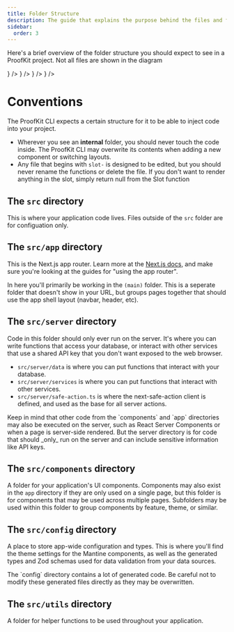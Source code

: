 ```yaml
---
title: Folder Structure
description: The guide that explains the purpose behind the files and folders within a ProofKit project.
sidebar:
  order: 3
---
```



Here's a brief overview of the folder structure you should expect to see in a ProofKit project. Not all files are shown in the diagram


<Folder name="src" defaultOpen className='mb-8'>
  <Folder name="app" defaultOpen>
    <Folder name="(main)" defaultOpen>
      <File name="page.tsx" icon={<IconBrandReact />} />
      <File name="layout.tsx" icon={<IconBrandReact />} />
    </Folder>
  </Folder>
  <Folder name="components" defaultOpen>
    <Folder name="ui" defaultOpen>
      <File name="button.tsx" icon={<IconBrandReact />} />
    </Folder>
  </Folder>
  <Folder name="config" defaultOpen>
    <Folder name="schemas">
      <File name="..." />
    </Folder>
    <Folder name="theme">
      <File name="..." />
    </Folder>
  </Folder>
  
  <Folder name="server" defaultOpen>
    <Folder name="data" >
      <File name="..." />
    </Folder>
    <Folder name="services" >
      <File name="..." />
    </Folder>
  </Folder>
  <Folder name="utils" />
  <File name="package.json" icon={<IconBrandNodejs />} />
</Folder>


# Conventions

The ProofKit CLI expects a certain structure for it to be able to inject code into your project.

- Wherever you see an **internal** folder, you should never touch the code inside. The ProofKit CLI may overwrite its contents when adding a new component or switching layouts.
- Any file that begins with `slot-` is designed to be edited, but you should never rename the functions or delete the file. If you don't want to render anything in the slot, simply return null from the Slot function

## The `src` directory

This is where your application code lives. Files outside of the `src` folder are for configuation only.

## The `src/app` directory

This is the Next.js app router. Learn more at the [Next.js docs](https://nextjs.org/docs/app/building-your-application/routing), and make sure you're looking at the guides for "using the app router".

In here you'll primarily be working in the `(main)` folder. This is a seperate folder that doesn't show in your URL, but groups pages together that should use the app shell layout (navbar, header, etc).

## The `src/server` directory

Code in this folder should only ever run on the server. It's where you can write functions that access your database, or interact with other services that use a shared API key that you don't want exposed to the web browser.

- `src/server/data` is where you can put functions that interact with your database.
- `src/server/services` is where you can put functions that interact with other services.
- `src/server/safe-action.ts` is where the next-safe-action client is defined, and used as the base for all server actions.

<Callout>
  Keep in mind that other code from the `components` and `app` directories may
  also be executed on the server, such as React Server Components or when a page
  is server-side rendered. But the server directory is for code that should
  _only_ run on the server and can include sensitive information like API keys.
</Callout>

## The `src/components` directory

A folder for your application's UI components. Components may also exist in the `app` directory if they are only used on a single page, but this folder is for components that may be used across multiple pages. Subfolders may be used within this folder to group components by feature, theme, or similar.

## The `src/config` directory

A place to store app-wide configuration and types. This is where you'll find the theme settings for the Mantine components, as well as the generated types and Zod schemas used for data validation from your data sources.

<Callout type="caution">
  The `config` directory contains a lot of generated code. Be careful not to
  modify these generated files directly as they may be overwritten.
</Callout>

## The `src/utils` directory

A folder for helper functions to be used throughout your application.
